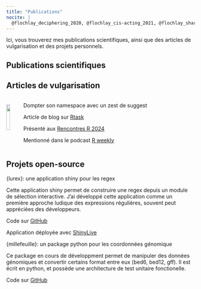 ```yaml
---
title: "Publications"
nocite: |
  @flochlay_deciphering_2020, @flochlay_cis-acting_2021, @flochlay_shared_2023
---
```


Ici, vous trouverez mes publications scientifiques, ainsi que des articles de vulgarisation et des projets personnels.

## Publications scientifiques

::: {#refs}
:::

## Articles de vulgarisation


:::: {.columns style='display: flex'}

::: {.column style='display: flex; align-items: center;'}
![](media/blog.png){width="70%" fig-align="center"}
:::

::: {.column width=90%}
<span class="ref">Dompter son namespace avec un zest de suggest</span>

<i class="bi bi-link-45deg pink"></i>  Article de blog sur [Rtask](https://rtask.thinkr.fr/fr/dompter-son-namespace-avec-un-zest-de-suggests/)

<i class="bi bi-share-fill pink"></i>  Présenté aux [Rencontres R 2024](https://github.com/Rencontres-R/Rencontres_R_2024/blob/main/Pr%C3%A9sentations/01_Mercredi/04_Courte%201/02_Floc'hlay_Swann_Pour%20un%20namespace%20tout%20en%20souplesse.html)

<i class="bi bi-share-fill pink"></i>  Mentionné dans le podcast [R weekly](https://share.fireside.fm/episode/87RSVeFz+2xVMmpYZ)
:::

::::

## Projets open-source

<span class="ref">{lurex}: une application shiny pour les regex</span>

Cette application shiny permet de construire une regex depuis un module de sélection interactive. J'ai développé cette application comme un première approche ludique des expressions régulières, souvent peut appréciées des développeurs.

<i class="bi bi-link-45deg pink"></i> Code sur [GitHub](https://github.com/dagousket/lurex)

<i class="bi bi-share-fill pink"></i> Application déployée avec [ShinyLive](https://dagousket.github.io/lurex/)

<span class="ref">{millefeuille}: un package python pour les coordonnées génomique</span>

Ce package en cours de développment permet de manipuler des données génomiques et convertir certains format entre eux (bed6, bed12, gff). Il est écrit en python, et possède une architecture de test unitaire fonctionelle.

<i class="bi bi-link-45deg pink"></i> Code sur [GitHub](https://github.com/dagousket/millefeuille)
